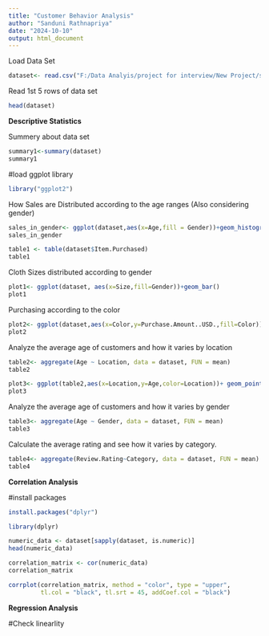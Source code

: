 ```yaml
---
title: "Customer Behavior Analysis"
author: "Sanduni Rathnapriya"
date: "2024-10-10"
output: html_document
---
```


Load Data Set
```r
dataset<- read.csv("F:/Data Analyis/project for interview/New Project/shopping_trends_Updated.csv")

```

Read 1st 5 rows of data set
```r
head(dataset)
```

**Descriptive Statistics**

Summery about data set
```r
summary1<-summary(dataset)
summary1
```

#load ggplot library
```r
library("ggplot2")
```


How Sales are Distributed according to the age ranges (Also considering gender)

```r
sales_in_gender<- ggplot(dataset,aes(x=Age,fill = Gender))+geom_histogram(binwidth = 2, position = "stack", color = "black", alpha = 0.7) + labs(title = "Age Distribution", x = "Age", y = "Frequency")
sales_in_gender
```

```r
table1 <- table(dataset$Item.Purchased)
table1
```
Cloth Sizes distributed according to gender

```r
plot1<- ggplot(dataset, aes(x=Size,fill=Gender))+geom_bar()
plot1
```
Purchasing according to the color

```r
plot2<- ggplot(dataset,aes(x=Color,y=Purchase.Amount..USD.,fill=Color))+geom_boxplot()
plot2
```

Analyze the average age of customers and how it varies by location

```r
table2<- aggregate(Age ~ Location, data = dataset, FUN = mean)
table2

```

```r
plot3<- ggplot(table2,aes(x=Location,y=Age,color=Location))+ geom_point()
plot3
```


Analyze the average age of customers and how it varies by gender

```r
table3<- aggregate(Age ~ Gender, data = dataset, FUN = mean) 
table3
```

Calculate the average rating and see how it varies by category.

```r
table4<- aggregate(Review.Rating~Category, data = dataset, FUN = mean)
table4
```



**Correlation Analysis**

#install packages

```r
install.packages("dplyr")

```
```r
library(dplyr)
```


```r
numeric_data <- dataset[sapply(dataset, is.numeric)]
head(numeric_data)

```

```r
correlation_matrix <- cor(numeric_data)
correlation_matrix

```

```r
corrplot(correlation_matrix, method = "color", type = "upper", 
         tl.col = "black", tl.srt = 45, addCoef.col = "black")

```

**Regression Analysis**

#Check linearlity



